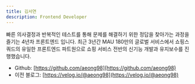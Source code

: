 ```yaml
---
title: 김서연
description: Frontend Developer
---
```


빠른 의사결정과 반복적인 테스트를 통해 문제를 해결하기 위한 정답을 찾아가는 과정을 즐기는 4년차 프론트엔드 입니다. 최근 3년간 MAU 180만의 글로벌 서비스에서 쇼핑스쿼드의 유일한 프론트엔드 파트원으로 쇼핑 서비스 전반의 신기능 개발과 유지보수를 진행했습니다.

- Github: [https://github.com/aeong98](https://github.com/aeong98)
- 이전 블로그: [https://velog.io/@aeong98](https://velog.io/@aeong98)
```
